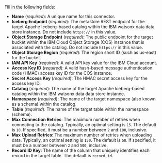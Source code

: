 Fill in the following fields:

- **Name** (_required_): A unique name for this connector.
- **Iceberg Endpoint** (_required_): The metastore REST endpoint for the target Apache Iceberg-based catalog within the IBM watsonx.data data store instance. Do not include `https://` in this value.
- **Object Storage Endpoint** (_required_): The public endpoint for the target bucket within the IBM Cloud Object Storage (COS) instance that is associated with the catalog. Do not include `https://` in this value.
- **Object Storage Region** (_required_): The region short ID (such as us-east) for the bucket.
- **IAM API Key** (_required_): A valid API key value for the IBM Cloud account.
- **Access Key ID** (_required_): A valid hash-based message authentication code (HMAC) access key ID for the COS instance.
- **Secret Access Key** (_required_): The HMAC secret access key for the access key ID.
- **Catalog** (_required_): The name of the target Apache Iceberg-based catalog within the IBM watsonx.data data store instance.
- **Namespace** (_required_): The name of the target namespace (also known as a schema) within the catalog.
- **Table** (_required_): The name of the target table within the namespace (schema).
- **Max Connection Retries**: The maximum number of retries when connecting to the catalog. Typically, an optimal setting is `15`. The default is `10`. If specified, it must be a number between `2` and `100`, inclusive.
- **Max Upload Retries**: The maximum number of retries when uploading data. Typically, an optimal setting is `150`. The default is `50`. If specified, it must be a number between `2` and `500`, inclusive.
- **Record ID Key**: The name of the column that uniquely identifies each record in the target table. The default is `record_id`.
